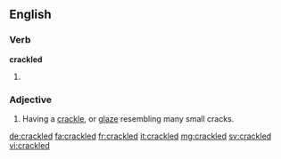 ==English==

===Verb===
'''crackled'''

# {{en-past of|crackle}}

===Adjective===
{{en-adj|-}}

# {{context|pottery}} Having a [[crackle]], or [[glaze]] resembling many small cracks.

[[de:crackled]]
[[fa:crackled]]
[[fr:crackled]]
[[it:crackled]]
[[mg:crackled]]
[[sv:crackled]]
[[vi:crackled]]
